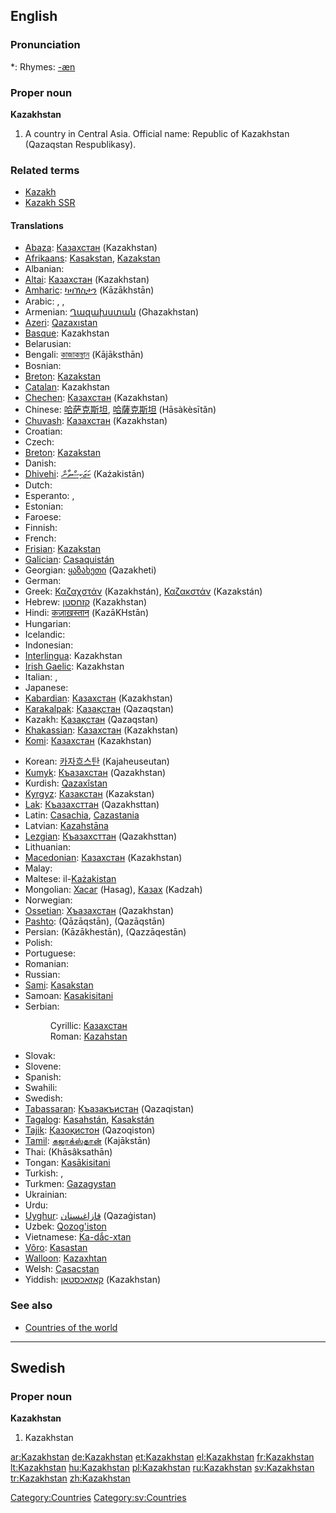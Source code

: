 ==English==
{{wikipedia}}

===Pronunciation===
*: Rhymes: [[Rhymes:English:-æn|-æn]]

===Proper noun===
'''Kazakhstan'''

# A country in Central Asia. Official name: Republic of Kazakhstan (Qazaqstan Respublikasy).

===Related terms===
* [[Kazakh]]
* [[Kazakh SSR]]

====Translations====
{{rfc-level|Translations at L4+ not in L3 POS section (AutoFormat would have corrected level of Related terms)}}
{{trans-top|country in Central Asia}}
* [[Abaza]]: [[Казахстан]] (Kazakhstan)
* [[Afrikaans]]: [[Kasakstan]], [[Kazakstan]]
* Albanian: {{t-|sq|Kazakistan|xs=Albanian}}
* [[Altai]]: [[Казахстан]] (Kazakhstan)
* [[Amharic]]: [[ካዛኽስታን]] (Kāzākhstān)
* Arabic: {{t-|ar|كازاخستان|tr=Kazakhistān|sc=ARchar}}, {{t-|ar|قازاقستان|tr=Qazaqistān|sc=ARchar}}, {{t-|ar|كازخستان|tr=Kazakhistān|sc=ARchar}}
* Armenian: [[Ղազախստան]] (Ghazakhstan)
* [[Azeri]]: [[Qazaxıstan]]
* [[Basque]]: Kazakhstan
* Belarusian: {{t-|be|Казахстан|tr=Kazakhstan|sc=Cyrl|xs=Belarusian}}
* Bengali: [[কাজাকস্থান]] (Kājāksthān)
* Bosnian: {{t-|bs|Kazahstan|m}}
* [[Breton]]: [[Kazakstan]]
* [[Catalan]]: Kazakhstan
* [[Chechen]]: [[Казахстан]] (Kazakhstan)
* Chinese: [[哈萨克斯坦]], [[哈薩克斯坦]] (Hāsàkèsītǎn)
* [[Chuvash]]: [[Казахстан]] (Kazakhstan)
* Croatian: {{t-|hr|Kazahstan|m}}
* Czech: {{t-|cs|Kazachstán}}
* [[Breton]]: [[Kazakstan]]
* Danish: {{t-|da|Kasakhstan}}
* [[Dhivehi]]: [[ކަޒަކިސްތާން]] (Każakistān)
* Dutch: {{t+|nl|Kazachstan}}
* Esperanto: {{t-|eo|Kazaĥio|xs=Esperanto}}, {{t-|eo|Kazaĥstano|xs=Esperanto}}
* Estonian: {{t-|et|Kasahstan}}
* Faroese: {{t-|fo|Kasakstan|xs=Faroese}}
* Finnish: {{t+|fi|Kazakstan}}
* French: {{t+|fr|Kazakhstan|m}}
* [[Frisian]]: [[Kazakstan]]
* [[Galician]]: [[Casaquistán]]
* Georgian: [[ყაზახეთი]] (Qazakheti)
* German: {{t+|de|Kasachstan|n}}
* Greek: [[Καζαχστάν]] (Kazakhstán), [[Καζακστάν]] (Kazakstán) {{n}}
* Hebrew: [[קזחסטן]] (Kazakhstan)
* Hindi: [[कज़ाख़स्तान]] (KazāKHstān)
* Hungarian: {{t+|hu|Kazahsztán}}
* Icelandic: {{t+|is|Kasakstan}}
* Indonesian: {{t-|id|Kazakhstan|xs=Indonesian}}
* [[Interlingua]]: Kazakhstan
* [[Irish Gaelic]]: Kazakhstan
* Italian: {{t-|it|Kazakistan|m}}, {{t-|it|Kazakstan|m}}
* Japanese: {{t+|ja|カザフスタン|tr=Kazahusutan|sc=Jpan}}
* [[Kabardian]]: [[Казахстан]] (Kazakhstan)
* [[Karakalpak]]: [[Қазақстан]] (Qazaqstan)
* Kazakh: [[Қазақстан]] (Qazaqstan)
* [[Khakassian]]: [[Казахстан]] (Kazakhstan)
* [[Komi]]: [[Казахстан]] (Kazakhstan)
{{trans-mid}}
* Korean: [[카자흐스탄]] (Kajaheuseutan)
* [[Kumyk]]: [[Къазахстан]] (Qazakhstan)
* Kurdish: [[Qazaxîstan]]
* [[Kyrgyz]]: [[Казакстан]] (Kazakstan)
* [[Lak]]: [[Къазахсттан]] (Qazakhsttan)
* Latin: [[Casachia]], [[Cazastania]]
* Latvian: [[Kazahstāna]]
* [[Lezgian]]: [[Къазахсттан]] (Qazakhsttan)
* Lithuanian: {{t+|lt|Kazachstanas|xs=Lithuanian}}
* [[Macedonian]]: [[Казахстан]] (Kazakhstan)
* Malay: {{t-|ms|Kazakhstan|xs=Malay}}
* Maltese: il-[[Każakistan]]
* Mongolian: [[Хасаг]] (Hasag), [[Казах]] (Kadzah)
* Norwegian: {{t-|no|Kasakhstan}}
* [[Ossetian]]: [[Хъазахстан]] (Qazakhstan)
* [[Pashto]]: {{FAchar|[[قازاقستان]]}} (Qāzāqstān), {{FAchar|[[قزاقستان]]}} (Qazāqstān)
* Persian: {{FAchar|[[کازاخستان]]}} (Kāzākhestān), {{FAchar|[[قزاقستان]]}} (Qazzāqestān)
* Polish: {{t+|pl|Kazachstan}}
* Portuguese: {{t+|pt|Cazaquistão}}
* Romanian: {{t-|ro|Kazahstan|n}}
* Russian: {{t+|ru|Казахстан|m|tr=Kazakhstán|sc=Cyrl}}
* [[Sami]]: [[Kasakstan]]
* Samoan: [[Kasakisitani]]
* Serbian:
*: Cyrillic: [[Казахстан#Serbian|Казахстан]] {{m}}
*: Roman: [[Kazahstan#Serbian|Kazahstan]] {{m}}
* Slovak: {{t-|sk|Kasachstan}}
* Slovene: {{t+|sl|Kazahstan}}
* Spanish: {{t+|es|Kazajistán|m}}
* Swahili: {{t-|sw|Kazakhstan|xs=Swahili}}
* Swedish: {{t+|sv|Kazakstan}}
* [[Tabassaran]]: [[Къазакъистан]] (Qazaqistan)
* [[Tagalog]]: [[Kasahstán]], [[Kasakstán]]
* [[Tajik]]: [[Қазоқистон]] (Qazoqiston)
* [[Tamil]]: [[கஜாக்ஸ்தான்]] (Kajākstān)
* Thai: {{THchar|[[คาซัคสถาน]]}} (Khāsâksathān)
* Tongan: [[Kasākisitani]]
* Turkish: {{t+|tr|Kazakistan}}, {{t-|tr|Kazakeli}}
* Turkmen: [[Gazagystan]]
* Ukrainian: {{t-|uk|Казахстан|tr=Kazakhstan|sc=Cyrl|xs=Ukrainian}}
* Urdu: {{t-|ur|قزاقستان|tr=Qazāqistān|sc=URchar|xs=Urdu}}
* [[Uyghur]]: [[ﻗﺎﺯﺍﻏﯩﺴﺘﺎﻥ]] (Qazaġistan)
* Uzbek: [[Qozog'iston]]
* Vietnamese: [[Ka-dắc-xtan]]
* [[Võro]]: [[Kasastan]]
* [[Walloon]]: [[Kazaxhtan]]
* Welsh: [[Casacstan]]
* Yiddish: [[קאַזאַכסטאַן]] (Kazakhstan)
{{trans-bottom}}

===See also===
* [[Appendix:Countries of the world|Countries of the world]]

----

==Swedish==

===Proper noun===
'''Kazakhstan'''

# Kazakhstan

[[Category:Countries]]
[[Category:sv:Countries]]

[[ar:Kazakhstan]]
[[de:Kazakhstan]]
[[et:Kazakhstan]]
[[el:Kazakhstan]]
[[fr:Kazakhstan]]
[[lt:Kazakhstan]]
[[hu:Kazakhstan]]
[[pl:Kazakhstan]]
[[ru:Kazakhstan]]
[[sv:Kazakhstan]]
[[tr:Kazakhstan]]
[[zh:Kazakhstan]]
